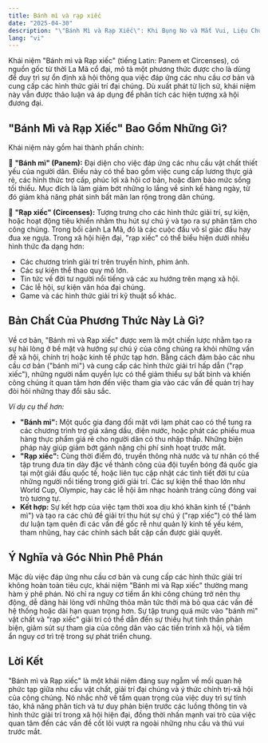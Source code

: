 ```yaml
---
title: Bánh mì và rạp xiếc
date: "2025-04-30"
description: "\"Bánh Mì và Rạp Xiếc\": Khi Bụng No và Mắt Vui, Liệu Chúng Ta Có Quên Mất Điều Gì? 🤔"
lang: "vi"
---
```


Khái niệm "Bánh mì và Rạp xiếc" (tiếng Latin: Panem et Circenses), có nguồn gốc từ thời La Mã cổ đại, mô tả một phương thức được cho là dùng để duy trì sự ổn định xã hội thông qua việc đáp ứng các nhu cầu cơ bản và cung cấp các hình thức giải trí đại chúng. Dù xuất phát từ lịch sử, khái niệm này vẫn được thảo luận và áp dụng để phân tích các hiện tượng xã hội đương đại.

## "Bánh Mì và Rạp Xiếc" Bao Gồm Những Gì?

Khái niệm này gồm hai thành phần chính:

🍞 **"Bánh mì" (Panem):** Đại diện cho việc đáp ứng các nhu cầu vật chất thiết yếu của người dân. Điều này có thể bao gồm việc cung cấp lương thực giá rẻ, các hình thức trợ cấp, phúc lợi xã hội cơ bản, hoặc đảm bảo mức sống tối thiểu. Mục đích là làm giảm bớt những lo lắng về sinh kế hàng ngày, từ đó giảm khả năng phát sinh bất mãn lan rộng trong dân chúng.

🎪 **"Rạp xiếc" (Circenses):** Tượng trưng cho các hình thức giải trí, sự kiện, hoặc hoạt động tiêu khiển nhằm thu hút sự chú ý và tạo ra sự phân tâm cho công chúng. Trong bối cảnh La Mã, đó là các cuộc đấu võ sĩ giác đấu hay đua xe ngựa. Trong xã hội hiện đại, "rạp xiếc" có thể biểu hiện dưới nhiều hình thức đa dạng hơn:

-   Các chương trình giải trí trên truyền hình, phim ảnh.
-   Các sự kiện thể thao quy mô lớn.
-   Tin tức về đời tư người nổi tiếng và các xu hướng trên mạng xã hội.
-   Các lễ hội, sự kiện văn hóa đại chúng.
-   Game và các hình thức giải trí kỹ thuật số khác.

## Bản Chất Của Phương Thức Này Là Gì?

Về cơ bản, "Bánh mì và Rạp xiếc" được xem là một chiến lược nhằm tạo ra sự hài lòng ở bề mặt và hướng sự chú ý của công chúng ra khỏi những vấn đề xã hội, chính trị hoặc kinh tế phức tạp hơn. Bằng cách đảm bảo các nhu cầu cơ bản ("bánh mì") và cung cấp các hình thức giải trí hấp dẫn ("rạp xiếc"), những người nắm quyền lực có thể giảm thiểu sự bất bình và khiến công chúng ít quan tâm hơn đến việc tham gia vào các vấn đề quản trị hay đòi hỏi những thay đổi sâu sắc.

*Ví dụ cụ thể hơn:*
-   **"Bánh mì":** Một quốc gia đang đối mặt với lạm phát cao có thể tung ra các chương trình trợ giá xăng dầu, điện nước, hoặc phát các phiếu mua hàng thực phẩm giá rẻ cho người dân có thu nhập thấp. Những biện pháp này giúp giảm bớt gánh nặng chi phí sinh hoạt trước mắt.
-   **"Rạp xiếc":** Cùng thời điểm đó, truyền thông nhà nước và tư nhân có thể tập trung đưa tin dày đặc về thành công của đội tuyển bóng đá quốc gia tại một giải đấu quốc tế, hoặc liên tục cập nhật các tình tiết đời tư của những người nổi tiếng trong giới giải trí. Các sự kiện thể thao lớn như World Cup, Olympic, hay các lễ hội âm nhạc hoành tráng cũng đóng vai trò tương tự.
-   **Kết hợp:** Sự kết hợp của việc tạm thời xoa dịu khó khăn kinh tế ("bánh mì") và tạo ra các chủ đề giải trí thu hút sự chú ý ("rạp xiếc") có thể làm dư luận tạm quên đi các vấn đề gốc rễ như quản lý kinh tế yếu kém, tham nhũng, hay các chính sách bất cập cần được giải quyết.

## Ý Nghĩa và Góc Nhìn Phê Phán

Mặc dù việc đáp ứng nhu cầu cơ bản và cung cấp các hình thức giải trí không hoàn toàn tiêu cực, khái niệm "Bánh mì và Rạp xiếc" thường mang hàm ý phê phán. Nó chỉ ra nguy cơ tiềm ẩn khi công chúng trở nên thụ động, dễ dàng hài lòng với những thỏa mãn tức thời mà bỏ qua các vấn đề hệ thống hoặc dài hạn quan trọng hơn. Sự tập trung quá mức vào "bánh mì" vật chất và "rạp xiếc" giải trí có thể dẫn đến sự thiếu hụt tinh thần phản biện, giảm sút sự tham gia của công dân vào các tiến trình xã hội, và tiềm ẩn nguy cơ trì trệ trong sự phát triển chung.

## Lời Kết

"Bánh mì và Rạp xiếc" là một khái niệm đáng suy ngẫm về mối quan hệ phức tạp giữa nhu cầu vật chất, giải trí đại chúng và ý thức chính trị-xã hội của công chúng. Nó nhắc nhở về tầm quan trọng của việc duy trì sự tỉnh táo, khả năng phân tích và tư duy phản biện trước các luồng thông tin và hình thức giải trí trong xã hội hiện đại, đồng thời nhấn mạnh vai trò của việc quan tâm đến các vấn đề cốt lõi vượt ra ngoài những nhu cầu và thú vui trước mắt.